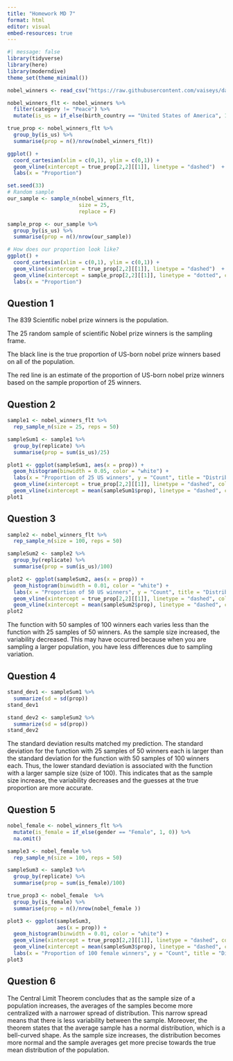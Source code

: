 ```yaml
---
title: "Homework MD 7"
format: html
editor: visual
embed-resources: true
---
```


```r
#| message: false
library(tidyverse)
library(here)
library(moderndive)
theme_set(theme_minimal())

nobel_winners <- read_csv("https://raw.githubusercontent.com/vaiseys/dav-course/main/Data/nobel_winners.csv")
```

```r
nobel_winners_flt <- nobel_winners %>% 
  filter(category != "Peace") %>% 
  mutate(is_us = if_else(birth_country == "United States of America", 1, 0))
```

```r
true_prop <- nobel_winners_flt %>% 
  group_by(is_us) %>% 
  summarise(prop = n()/nrow(nobel_winners_flt))

ggplot() + 
  coord_cartesian(xlim = c(0,1), ylim = c(0,1)) + 
  geom_vline(xintercept = true_prop[2,2][[1]], linetype = "dashed")  + 
  labs(x = "Proportion")
```

```r
set.seed(33)
# Random sample 
our_sample <- sample_n(nobel_winners_flt, 
                       size = 25, 
                       replace = F)

sample_prop <- our_sample %>% 
  group_by(is_us) %>% 
  summarise(prop = n()/nrow(our_sample))

# How does our proportion look like? 
ggplot() + 
  coord_cartesian(xlim = c(0,1), ylim = c(0,1)) + 
  geom_vline(xintercept = true_prop[2,2][[1]], linetype = "dashed")  + 
  geom_vline(xintercept = sample_prop[2,2][[1]], linetype = "dotted", col = "red") +
  labs(x = "Proportion")
```

## Question 1

The 839 Scientific nobel prize winners is the population.

The 25 random sample of scientific Nobel prize winners is the sampling frame.

The black line is the true proportion of US-born nobel prize winners based on all of the population.

The red line is an estimate of the proportion of US-born nobel prize winners based on the sample proportion of 25 winners.

## Question 2

```r
sample1 <- nobel_winners_flt %>% 
  rep_sample_n(size = 25, reps = 50)
```

```r
sampleSum1 <- sample1 %>% 
  group_by(replicate) %>% 
  summarise(prop = sum(is_us)/25) 
```

```r
plot1 <- ggplot(sampleSum1, aes(x = prop)) +
  geom_histogram(binwidth = 0.05, color = "white") +
  labs(x = "Proportion of 25 US winners", y = "Count", title = "Distributions of 50 Proportions of US Nobel Prize Winners", caption = "Source: nobel-winners")  + 
  geom_vline(xintercept = true_prop[2,2][[1]], linetype = "dashed", color ="blue") +
  geom_vline(xintercept = mean(sampleSum1$prop), linetype = "dashed", color ="red")
plot1
```

## Question 3

```r
sample2 <- nobel_winners_flt %>% 
  rep_sample_n(size = 100, reps = 50)
```

```r
sampleSum2 <- sample2 %>% 
  group_by(replicate) %>% 
  summarise(prop = sum(is_us)/100) 
```

```r
plot2 <- ggplot(sampleSum2, aes(x = prop)) +
  geom_histogram(binwidth = 0.01, color = "white") +
  labs(x = "Proportion of 50 US winners", y = "Count", title = "Distributions of 100 Proportions of US Nobel Prize Winners", caption = "Source: nobel-winners")  + 
  geom_vline(xintercept = true_prop[2,2][[1]], linetype = "dashed", color ="blue") +
  geom_vline(xintercept = mean(sampleSum2$prop), linetype = "dashed", color ="red")
plot2
```

The function with 50 samples of 100 winners each varies less than the function with 25 samples of 50 winners. As the sample size increased, the variability decreased. This may have occurred because when you are sampling a larger population, you have less differences due to sampling variation.

## Question 4

```r
stand_dev1 <- sampleSum1 %>% 
  summarize(sd = sd(prop))
stand_dev1
```

```r
stand_dev2 <- sampleSum2 %>% 
  summarize(sd = sd(prop))
stand_dev2
```

The standard deviation results matched my prediction. The standard deviation for the function with 25 samples of 50 winners each is larger than the standard deviation for the function with 50 samples of 100 winners each. Thus, the lower standard deviation is associated with the function with a larger sample size (size of 100). This indicates that as the sample size increase, the variability decreases and the guesses at the true proportion are more accurate.

## Question 5

```r
nobel_female <- nobel_winners_flt %>% 
  mutate(is_female = if_else(gender == "Female", 1, 0)) %>% 
  na.omit()
```

```r
sample3 <- nobel_female %>% 
  rep_sample_n(size = 100, reps = 50)
```

```r
sampleSum3 <- sample3 %>% 
  group_by(replicate) %>% 
  summarise(prop = sum(is_female)/100) 

true_prop3 <- nobel_female  %>% 
  group_by(is_female) %>% 
  summarise(prop = n()/nrow(nobel_female ))

plot3 <- ggplot(sampleSum3, 
                aes(x = prop)) +
  geom_histogram(binwidth = 0.01, color = "white") + 
  geom_vline(xintercept = true_prop3[2,2][[1]], linetype = "dashed", color ="blue") +
  geom_vline(xintercept = mean(sampleSum3$prop), linetype = "dashed", color ="red") +
  labs(x = "Proportion of 100 female winners", y = "Count", title = "Distributions of 50 Proportions of Female Nobel Prize Winners", caption = "Source: nobel-winners")  
plot3
```

## Question 6

The Central Limit Theorem concludes that as the sample size of a population increases, the averages of the samples become more centralized with a narrower spread of distribution. This narrow spread means that there is less variability between the sample. Moreover, the theorem states that the average sample has a normal distribution, which is a bell-curved shape. As the sample size increases, the distribution becomes more normal and the sample averages get more precise towards the true mean distribution of the population.
